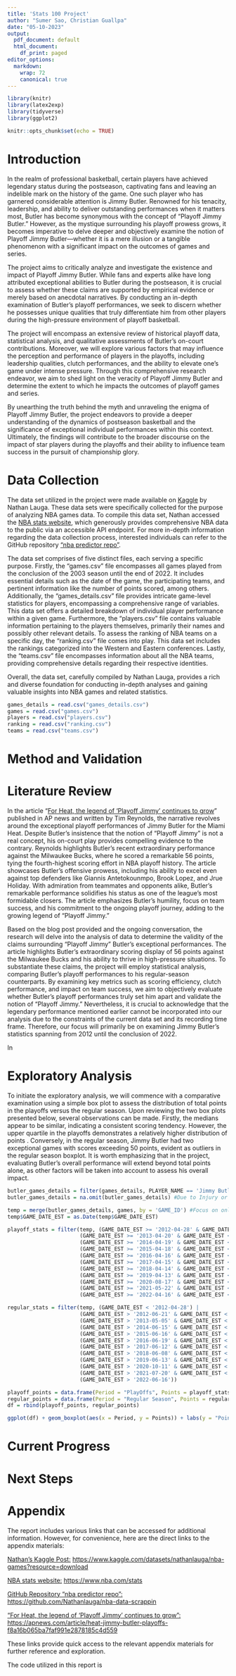```yaml
---
title: 'Stats 100 Project'
author: "Sumer Sao, Christian Guallpa"
date: "05-10-2023"
output:
  pdf_document: default
  html_document:
    df_print: paged
editor_options: 
  markdown: 
    wrap: 72
    canonical: true
---
```


```r

library(knitr)
library(latex2exp)
library(tidyverse)
library(ggplot2)

knitr::opts_chunk$set(echo = TRUE)

```

# Introduction

In the realm of professional basketball, certain players have achieved
legendary status during the postseason, captivating fans and leaving an
indelible mark on the history of the game. One such player who has
garnered considerable attention is Jimmy Butler. Renowned for his
tenacity, leadership, and ability to deliver outstanding performances
when it matters most, Butler has become synonymous with the concept of
"Playoff Jimmy Butler." However, as the mystique surrounding his playoff
prowess grows, it becomes imperative to delve deeper and objectively
examine the notion of Playoff Jimmy Butler---whether it is a mere
illusion or a tangible phenomenon with a significant impact on the
outcomes of games and series.\

The project aims to critically analyze and investigate the existence and
impact of Playoff Jimmy Butler. While fans and experts alike have long
attributed exceptional abilities to Butler during the postseason, it is
crucial to assess whether these claims are supported by empirical
evidence or merely based on anecdotal narratives. By conducting an
in-depth examination of Butler's playoff performances, we seek to
discern whether he possesses unique qualities that truly differentiate
him from other players during the high-pressure environment of playoff
basketball.\

The project will encompass an extensive review of historical playoff
data, statistical analysis, and qualitative assessments of Butler's
on-court contributions. Moreover, we will explore various factors that
may influence the perception and performance of players in the playoffs,
including leadership qualities, clutch performances, and the ability to
elevate one's game under intense pressure. Through this comprehensive
research endeavor, we aim to shed light on the veracity of Playoff Jimmy
Butler and determine the extent to which he impacts the outcomes of
playoff games and series.\

By unearthing the truth behind the myth and unraveling the enigma of
Playoff Jimmy Butler, the project endeavors to provide a deeper
understanding of the dynamics of postseason basketball and the
significance of exceptional individual performances within this context.
Ultimately, the findings will contribute to the broader discourse on the
impact of star players during the playoffs and their ability to
influence team success in the pursuit of championship glory.

# Data Collection

The data set utilized in the project were made available on
[Kaggle](https://www.kaggle.com/datasets/nathanlauga/nba-games?resource=download)
by Nathan Lauga. These data sets were specifically collected for the
purpose of analyzing NBA games data. To compile this data set, Nathan
accessed the [NBA stats website](https://www.nba.com/stats), which
generously provides comprehensive NBA data to the public via an
accessible API endpoint. For more in-depth information regarding the
data collection process, interested individuals can refer to the GitHub
repository ["nba predictor
repo"](https://github.com/Nathanlauga/nba-data-scrapping).\

The data set comprises of five distinct files, each serving a specific
purpose. Firstly, the "games.csv" file encompasses all games played from
the conclusion of the 2003 season until the end of 2022. It includes
essential details such as the date of the game, the participating teams,
and pertinent information like the number of points scored, among
others. Additionally, the "games_details.csv" file provides intricate
game-level statistics for players, encompassing a comprehensive range of
variables. This data set offers a detailed breakdown of individual
player performance within a given game. Furthermore, the "players.csv"
file contains valuable information pertaining to the players themselves,
primarily their names and possibly other relevant details. To assess the
ranking of NBA teams on a specific day, the "ranking.csv" file comes
into play. This data set includes the rankings categorized into the
Western and Eastern conferences. Lastly, the "teams.csv" file
encompasses information about all the NBA teams, providing comprehensive
details regarding their respective identities.\

Overall, the data set, carefully compiled by Nathan Lauga, provides a
rich and diverse foundation for conducting in-depth analyses and gaining
valuable insights into NBA games and related statistics.

```r

games_details = read.csv("games_details.csv")
games = read.csv("games.csv")
players = read.csv("players.csv")
ranking = read.csv("ranking.csv")
teams = read.csv("teams.csv")

```

# Method and Validation

# Literature Review

In the article "[For Heat, the legend of 'Playoff Jimmy' continues to
grow](https://apnews.com/article/heat-jimmy-butler-playoffs-f8a16b065ba7faf991e2878185c4d559)"
published in AP news and written by Tim Reynolds, the narrative revolves
around the exceptional playoff performances of Jimmy Butler for the
Miami Heat. Despite Butler's insistence that the notion of "Playoff
Jimmy" is not a real concept, his on-court play provides compelling
evidence to the contrary. Reynolds highlights Butler's recent
extraordinary performance against the Milwaukee Bucks, where he scored a
remarkable 56 points, tying the fourth-highest scoring effort in NBA
playoff history. The article showcases Butler's offensive prowess,
including his ability to excel even against top defenders like Giannis
Antetokounmpo, Brook Lopez, and Jrue Holiday. With admiration from
teammates and opponents alike, Butler's remarkable performance
solidifies his status as one of the league's most formidable closers.
The article emphasizes Butler's humility, focus on team success, and his
commitment to the ongoing playoff journey, adding to the growing legend
of "Playoff Jimmy."\

Based on the blog post provided and the ongoing conversation, the
research will delve into the analysis of data to determine the validity
of the claims surrounding "Playoff Jimmy" Butler's exceptional
performances. The article highlights Butler's extraordinary scoring
display of 56 points against the Milwaukee Bucks and his ability to
thrive in high-pressure situations. To substantiate these claims, the
project will employ statistical analysis, comparing Butler's playoff
performances to his regular-season counterparts. By examining key
metrics such as scoring efficiency, clutch performance, and impact on
team success, we aim to objectively evaluate whether Butler's playoff
performances truly set him apart and validate the notion of "Playoff
Jimmy." Nevertheless, it is crucial to acknowledge that the legendary
performance mentioned earlier cannot be incorporated into our analysis
due to the constraints of the current data set and its recording time
frame. Therefore, our focus will primarily be on examining Jimmy
Butler's statistics spanning from 2012 until the conclusion of 2022.\

In

# Exploratory Analysis

To initiate the exploratory analysis, we will commence with a
comparative examination using a simple box plot to assess the
distribution of total points in the playoffs versus the regular season.
Upon reviewing the two box plots presented below, several observations
can be made. Firstly, the medians appear to be similar, indicating a
consistent scoring tendency. However, the upper quartile in the playoffs
demonstrates a relatively higher distribution of points . Conversely, in
the regular season, Jimmy Butler had two exceptional games with scores
exceeding 50 points, evident as outliers in the regular season boxplot.
It is worth emphasizing that in the project, evaluating Butler's overall
performance will extend beyond total points alone, as other factors will
be taken into account to assess his overall impact.

```r

butler_games_details = filter(games_details, PLAYER_NAME == 'Jimmy Butler')
butler_games_details = na.omit(butler_games_details) #Due to Injury or Other Reasons

temp = merge(butler_games_details, games, by = 'GAME_ID') #Focus on only Jimmy Butler's Games
temp$GAME_DATE_EST = as.Date(temp$GAME_DATE_EST)

playoff_stats = filter(temp, (GAME_DATE_EST >= '2012-04-28' & GAME_DATE_EST <= '2012-06-21') |
                       (GAME_DATE_EST >= '2013-04-20' & GAME_DATE_EST <= '2013-05-05') |
                       (GAME_DATE_EST >= '2014-04-19' & GAME_DATE_EST <= '2014-06-15') |
                       (GAME_DATE_EST >= '2015-04-18' & GAME_DATE_EST <= '2015-06-16') |
                       (GAME_DATE_EST >= '2016-04-16' & GAME_DATE_EST <= '2016-06-19') |
                       (GAME_DATE_EST >= '2017-04-15' & GAME_DATE_EST <= '2017-06-12') |
                       (GAME_DATE_EST >= '2018-04-14' & GAME_DATE_EST <= '2018-06-08') |
                       (GAME_DATE_EST >= '2019-04-13' & GAME_DATE_EST <= '2019-06-13') |
                       (GAME_DATE_EST >= '2020-08-17' & GAME_DATE_EST <= '2020-10-11') |
                       (GAME_DATE_EST >= '2021-05-22' & GAME_DATE_EST <= '2021-07-20') |
                       (GAME_DATE_EST >= '2022-04-16' & GAME_DATE_EST <= '2022-06-16'))

regular_stats = filter(temp, (GAME_DATE_EST < '2012-04-28') | 
                       (GAME_DATE_EST > '2012-06-21' & GAME_DATE_EST < '2013-04-20') |
                       (GAME_DATE_EST > '2013-05-05' & GAME_DATE_EST < '2014-04-19') |
                       (GAME_DATE_EST > '2014-06-15' & GAME_DATE_EST < '2015-04-18') |
                       (GAME_DATE_EST > '2015-06-16' & GAME_DATE_EST < '2016-04-16') | 
                       (GAME_DATE_EST > '2016-06-19' & GAME_DATE_EST < '2017-04-15') | 
                       (GAME_DATE_EST > '2017-06-12' & GAME_DATE_EST < '2018-04-14') | 
                       (GAME_DATE_EST > '2018-06-08' & GAME_DATE_EST < '2019-04-13') | 
                       (GAME_DATE_EST > '2019-06-13' & GAME_DATE_EST < '2020-08-17') | 
                       (GAME_DATE_EST > '2020-10-11' & GAME_DATE_EST < '2021-05-22') | 
                       (GAME_DATE_EST > '2021-07-20' & GAME_DATE_EST < '2022-04-16') |
                       (GAME_DATE_EST > '2022-06-16'))

```

```r

playoff_points = data.frame(Period = "PlayOffs", Points = playoff_stats$PTS)
regular_points = data.frame(Period = "Regular Season", Points = regular_stats$PTS)
df = rbind(playoff_points, regular_points)

ggplot(df) + geom_boxplot(aes(x = Period, y = Points)) + labs(y = "Points", title="Distribution of Jimmy Butler's Points") + theme_bw() + theme(plot.title = element_text(hjust = 0.5))

```

# Current Progress

# Next Steps

# Appendix

The report includes various links that can be accessed for additional
information. However, for convenience, here are the direct links to the
appendix materials:\

[Nathan's Kaggle
Post:](https://www.kaggle.com/datasets/nathanlauga/nba-games?resource=download)
<https://www.kaggle.com/datasets/nathanlauga/nba-games?resource=download>\

[NBA stats website:](https://www.nba.com/stats)
<https://www.nba.com/stats>\

[GitHub Repository "nba predictor
repo":](https://github.com/Nathanlauga/nba-data-scrapping)
<https://github.com/Nathanlauga/nba-data-scrappin>\

["For Heat, the legend of 'Playoff Jimmy' continues to
grow":](https://apnews.com/article/heat-jimmy-butler-playoffs-f8a16b065ba7faf991e2878185c4d559)
<https://apnews.com/article/heat-jimmy-butler-playoffs-f8a16b065ba7faf991e2878185c4d559>\

These links provide quick access to the relevant appendix materials for
further reference and exploration.\

The code utilized in this report is
